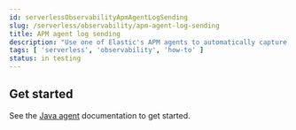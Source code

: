 ```yaml
---
id: serverlessObservabilityApmAgentLogSending
slug: /serverless/observability/apm-agent-log-sending
title: APM agent log sending
description: "Use one of Elastic's APM agents to automatically capture and send logs."
tags: [ 'serverless', 'observability', 'how-to' ]
status: in testing
---
```



<div id="apm-agent-log-sending"></div>

<DocBadge template="technical preview" />

<ApplicationLogsApmAgentLogSending />

## Get started

See the [Java agent](((apm-java-ref))/logs.html#log-sending) documentation to get started.

